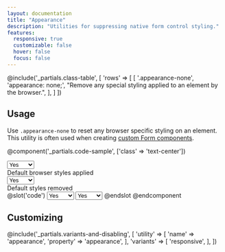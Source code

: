 ```yaml
---
layout: documentation
title: "Appearance"
description: "Utilities for suppressing native form control styling."
features:
  responsive: true
  customizable: false
  hover: false
  focus: false
---
```


@include('_partials.class-table', [
  'rows' => [
    [
      '.appearance-none',
      'appearance: none;',
      "Remove any special styling applied to an element by the browser.",
    ],
  ]
])

## Usage

Use `.appearance-none` to reset any browser specific styling on an element. This utility is often used when creating [custom Form components](/docs/examples/forms).

@component('_partials.code-sample', ['class' => 'text-center'])
<div className="max-w-sm mx-auto">
  <div className="flex my-4">
    <select className="w-16">
      <option>Yes</option>
      <option>No</option>
      <option>Maybe</option>
    </select>
    <div className="mx-4">
      Default browser styles applied
    </div>
  </div>
  <div className="flex my-4">
    <select className="appearance-none w-16">
      <option>Yes</option>
      <option>No</option>
      <option>Maybe</option>
    </select>
    <div className="mx-4">
      Default styles removed
    </div>
  </div>
</div>
@slot('code')
<select>
  <option>Yes</option>
  <option>No</option>
  <option>Maybe</option>
</select>

<select className="appearance-none">
  <option>Yes</option>
  <option>No</option>
  <option>Maybe</option>
</select>
@endslot
@endcomponent

## Customizing

@include('_partials.variants-and-disabling', [
    'utility' => [
        'name' => 'appearance',
        'property' => 'appearance',
    ],
    'variants' => [
        'responsive',
    ],
])
